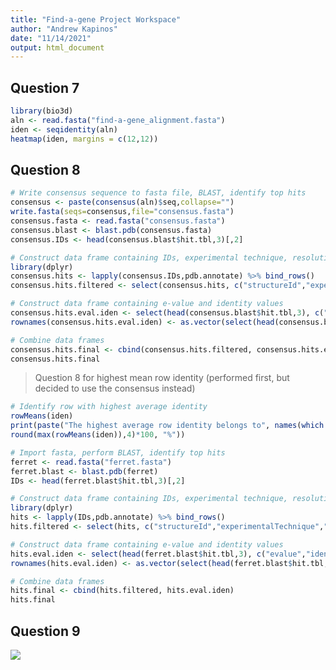 ```yaml
---
title: "Find-a-gene Project Workspace"
author: "Andrew Kapinos"
date: "11/14/2021"
output: html_document
---
```


## Question 7

```r
library(bio3d)
aln <- read.fasta("find-a-gene_alignment.fasta")
iden <- seqidentity(aln)
heatmap(iden, margins = c(12,12))
```

## Question 8

```r
# Write consensus sequence to fasta file, BLAST, identify top hits
consensus <- paste(consensus(aln)$seq,collapse="")
write.fasta(seqs=consensus,file="consensus.fasta")
consensus.fasta <- read.fasta("consensus.fasta")
consensus.blast <- blast.pdb(consensus.fasta)
consensus.IDs <- head(consensus.blast$hit.tbl,3)[,2]

# Construct data frame containing IDs, experimental technique, resolution, and source
library(dplyr)
consensus.hits <- lapply(consensus.IDs,pdb.annotate) %>% bind_rows()
consensus.hits.filtered <- select(consensus.hits, c("structureId","experimentalTechnique","resolution","source"))

# Construct data frame containing e-value and identity values
consensus.hits.eval.iden <- select(head(consensus.blast$hit.tbl,3), c("evalue","identity"))
rownames(consensus.hits.eval.iden) <- as.vector(select(head(consensus.blast$hit.tbl,3),"subjectids"))[1:3,]

# Combine data frames
consensus.hits.final <- cbind(consensus.hits.filtered, consensus.hits.eval.iden)
consensus.hits.final
```

> Question 8 for highest mean row identity (performed first, but decided to use the consensus instead)

```r
# Identify row with highest average identity
rowMeans(iden)
print(paste("The highest average row identity belongs to", names(which.max(rowMeans(iden))), "with an average identity of", 
round(max(rowMeans(iden)),4)*100, "%"))

# Import fasta, perform BLAST, identify top hits
ferret <- read.fasta("ferret.fasta")
ferret.blast <- blast.pdb(ferret)
IDs <- head(ferret.blast$hit.tbl,3)[,2]

# Construct data frame containing IDs, experimental technique, resolution, and source
library(dplyr)
hits <- lapply(IDs,pdb.annotate) %>% bind_rows()
hits.filtered <- select(hits, c("structureId","experimentalTechnique","resolution","source"))

# Construct data frame containing e-value and identity values
hits.eval.iden <- select(head(ferret.blast$hit.tbl,3), c("evalue","identity"))
rownames(hits.eval.iden) <- as.vector(select(head(ferret.blast$hit.tbl,3),"subjectids"))[1:3,]

# Combine data frames
hits.final <- cbind(hits.filtered, hits.eval.iden)
hits.final
```

## Question 9

![](1BPX.png)


